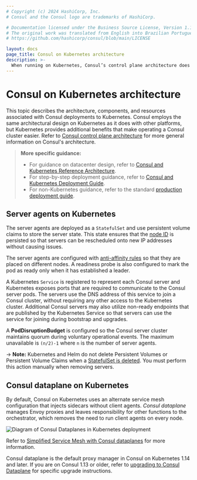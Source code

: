 ```yaml
---
# Copyright (c) 2024 HashiCorp, Inc.
# Consul and the Consul logo are trademarks of HashiCorp.

# Documentation licensed under the Business Source License, Version 1.1.
# The original work was translated from English into Brazilian Portuguese.
# https://github.com/hashicorp/consul/blob/main/LICENSE

layout: docs
page_title: Consul on Kubernetes architecture
description: >-
  When running on Kubernetes, Consul’s control plane architecture does not change significantly. Server agents are deployed as a StatefulSet with a persistent volume, while client agents can run as a k8s DaemonSet with an exposed API port or be omitted with Consul Dataplanes.
---
```


# Consul on Kubernetes architecture

This topic describes the architecture, components, and resources associated with Consul deployments to Kubernetes. Consul employs the same architectural design on Kubernetes as it does with other platforms, but Kubernetes provides additional benefits that make operating a Consul cluster easier. Refer to [Consul control plane architecture](/consul/docs/architecture/control-plane) for more general information on Consul's architecture.

> **More specific guidance:**
> - For guidance on datacenter design, refer to [Consul and Kubernetes Reference Architecture](/consul/tutorials/kubernetes-production/kubernetes-reference-architecture).
> - For step-by-step deployment guidance, refer to [Consul and Kubernetes Deployment Guide](/consul/tutorials/kubernetes-production/kubernetes-deployment-guide).
> - For non-Kubernetes guidance, refer to the standard [production deployment guide](/consul/tutorials/production-deploy/deployment-guide).

## Server agents on Kubernetes

The server agents are deployed as a `StatefulSet` and use persistent volume claims to store the server state. This state ensures that the [node ID](/consul/docs/reference/agent/configuration-file/node#node_id) is persisted so that servers can be rescheduled onto new IP addresses without causing issues.

The server agents are configured with [anti-affinity rules](https://kubernetes.io/docs/concepts/configuration/assign-pod-node/#affinity-and-anti-affinity) so that they are placed on different nodes. A readiness probe is also configured to mark the pod as ready only when it has established a leader.

A Kubernetes `Service` is registered to represent each Consul server and Kubernetes exposes ports that are required to communicate to the Consul server pods. The servers use the DNS address of this service to join a Consul cluster, without requiring any other access to the Kubernetes cluster. Additional Consul servers may also utilize non-ready endpoints that are published by the Kubernetes Service so that servers can use the service for joining during bootstrap and upgrades.

A **PodDisruptionBudget** is configured so the Consul server cluster maintains quorum during voluntary operational events. The maximum unavailable is `(n/2)-1` where `n` is the number of server agents.

-> **Note:** Kubernetes and Helm do not delete Persistent Volumes or Persistent Volume Claims when a [StatefulSet is deleted](https://kubernetes.io/docs/concepts/workloads/controllers/statefulset/#stable-storage). You must perform this action manually when removing servers.

## Consul dataplane on Kubernetes

By default, Consul on Kubernetes uses an alternate service mesh configuration that injects sidecars without client agents. _Consul dataplane_ manages Envoy proxies and leaves responsibility for other functions to the orchestrator, which removes the need to run client agents on every node.

![Diagram of Consul Dataplanes in Kubernetes deployment](/img/k8s-dataplanes-architecture.png)

Refer to [Simplified Service Mesh with Consul dataplanes](/consul/docs/architecture/control-plane/dataplane) for more information.

Consul dataplane is the default proxy manager in Consul on Kubernetes 1.14 and
later. If you are on Consul 1.13 or older, refer to [upgrading to Consul
Dataplane](/consul/docs/k8s/upgrade#upgrading-to-consul-dataplanes) for specific
upgrade instructions.
